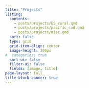 ```yaml
---
title: "Projects"
listing: 
  contents: 
    - posts/projects/E5_coral.qmd
    - posts/projects/pacific_cod.qmd
    - posts/projects/misc.qmd
  sort: false
  type: grid
  grid-item-align: center
  image-height: 300px
#  categories: true
  sort-ui: false
  filter-ui: false
  fields: [image, title]
page-layout: full
title-block-banner: true
---
```

